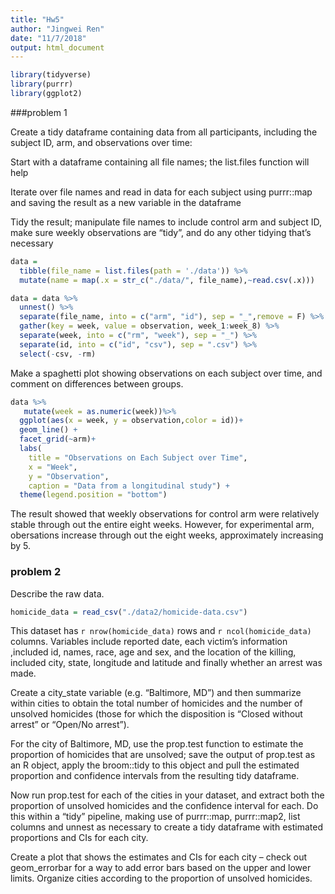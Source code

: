 ```yaml
---
title: "Hw5"
author: "Jingwei Ren"
date: "11/7/2018"
output: html_document
---
```


```r
library(tidyverse)
library(purrr)
library(ggplot2)
```

###problem 1

Create a tidy dataframe containing data from all participants, including the subject ID, arm, and observations over time:

Start with a dataframe containing all file names; the list.files function will help

Iterate over file names and read in data for each subject using purrr::map and saving the result as a new variable in the dataframe

Tidy the result; manipulate file names to include control arm and subject ID, make sure weekly observations are “tidy”, and do any other tidying that’s necessary

```r
data = 
  tibble(file_name = list.files(path = './data')) %>% 
  mutate(name = map(.x = str_c("./data/", file_name),~read.csv(.x))) 

data = data %>%
  unnest() %>% 
  separate(file_name, into = c("arm", "id"), sep = "_",remove = F) %>% 
  gather(key = week, value = observation, week_1:week_8) %>% 
  separate(week, into = c("rm", "week"), sep = "_") %>%
  separate(id, into = c("id", "csv"), sep = ".csv") %>%
  select(-csv, -rm)
```

Make a spaghetti plot showing observations on each subject over time, and comment on differences between groups.

```r

data %>% 
   mutate(week = as.numeric(week))%>%
  ggplot(aes(x = week, y = observation,color = id))+
  geom_line() +
  facet_grid(~arm)+
  labs(
    title = "Observations on Each Subject over Time",
    x = "Week",
    y = "Observation",
    caption = "Data from a longitudinal study") +
  theme(legend.position = "bottom")
```

The result showed that weekly observations for control arm were relatively stable through out the entire eight weeks. However, for experimental arm, obersations increase through out the eight weeks, approximately increasing by 5.



### problem 2

Describe the raw data. 

```r

homicide_data = read_csv("./data2/homicide-data.csv") 

```

This dataset has `r nrow(homicide_data)` rows and `r ncol(homicide_data)` columns. Variables include reported date, each victim's information ,included id, names, race, age and sex, and   the location of the killing, included city, state, longitude and latitude and finally whether an arrest was made.


Create a city_state variable (e.g. “Baltimore, MD”) and then summarize within cities to obtain the total number of homicides and the number of unsolved homicides (those for which the disposition is “Closed without arrest” or “Open/No arrest”).

For the city of Baltimore, MD, use the prop.test function to estimate the proportion of homicides that are unsolved; save the output of prop.test as an R object, apply the broom::tidy to this object and pull the estimated proportion and confidence intervals from the resulting tidy dataframe.

Now run prop.test for each of the cities in your dataset, and extract both the proportion of unsolved homicides and the confidence interval for each. Do this within a “tidy” pipeline, making use of purrr::map, purrr::map2, list columns and unnest as necessary to create a tidy dataframe with estimated proportions and CIs for each city.

Create a plot that shows the estimates and CIs for each city – check out geom_errorbar for a way to add error bars based on the upper and lower limits. Organize cities according to the proportion of unsolved homicides.


